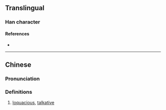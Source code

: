 {{character info}}
==Translingual==

===Han character===
{{Han char|rn=9|rad=人|as=12|sn=14|four=|canj=OSIM|ids=⿰亻歰}}

====References====
* {{Han ref|kx=0117.250|hdz=10232.080|uh=348A|ud=13450}}

----

==Chinese==
{{zh-forms}}

===Pronunciation===
{{zh-pron
|m=sè
|c=saap1,sik1
|mc=y
|oc=
|ma=
|cat=a
}}

===Definitions===
{{zh-hanzi}}

# [[loquacious]], [[talkative]]